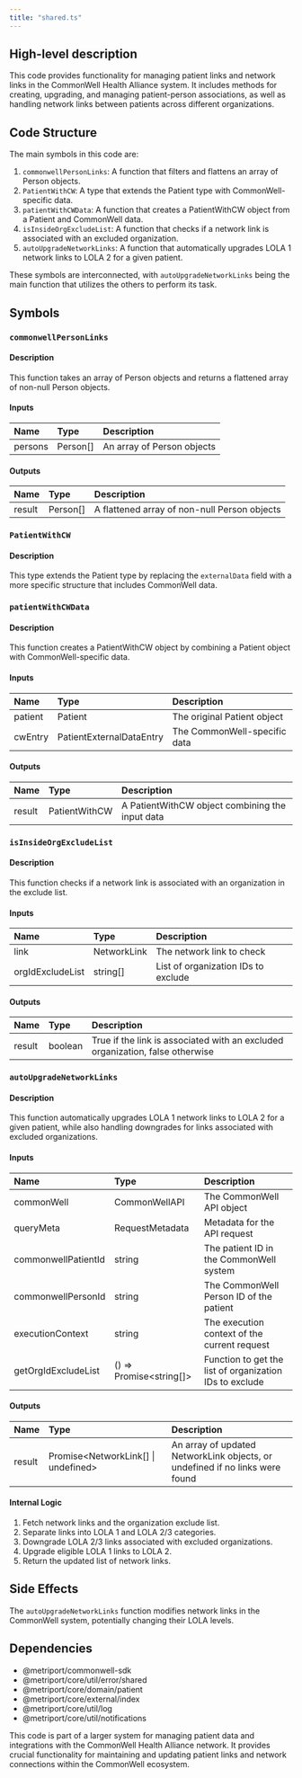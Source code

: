```yaml
---
title: "shared.ts"
---
```


## High-level description
This code provides functionality for managing patient links and network links in the CommonWell Health Alliance system. It includes methods for creating, upgrading, and managing patient-person associations, as well as handling network links between patients across different organizations.

## Code Structure
The main symbols in this code are:

1. `commonwellPersonLinks`: A function that filters and flattens an array of Person objects.
2. `PatientWithCW`: A type that extends the Patient type with CommonWell-specific data.
3. `patientWithCWData`: A function that creates a PatientWithCW object from a Patient and CommonWell data.
4. `isInsideOrgExcludeList`: A function that checks if a network link is associated with an excluded organization.
5. `autoUpgradeNetworkLinks`: A function that automatically upgrades LOLA 1 network links to LOLA 2 for a given patient.

These symbols are interconnected, with `autoUpgradeNetworkLinks` being the main function that utilizes the others to perform its task.

## Symbols

### `commonwellPersonLinks`
#### Description
This function takes an array of Person objects and returns a flattened array of non-null Person objects.

#### Inputs
| Name | Type | Description |
|:-----|:-----|:------------|
| persons | Person[] | An array of Person objects |

#### Outputs
| Name | Type | Description |
|:-----|:-----|:------------|
| result | Person[] | A flattened array of non-null Person objects |

### `PatientWithCW`
#### Description
This type extends the Patient type by replacing the `externalData` field with a more specific structure that includes CommonWell data.

### `patientWithCWData`
#### Description
This function creates a PatientWithCW object by combining a Patient object with CommonWell-specific data.

#### Inputs
| Name | Type | Description |
|:-----|:-----|:------------|
| patient | Patient | The original Patient object |
| cwEntry | PatientExternalDataEntry | The CommonWell-specific data |

#### Outputs
| Name | Type | Description |
|:-----|:-----|:------------|
| result | PatientWithCW | A PatientWithCW object combining the input data |

### `isInsideOrgExcludeList`
#### Description
This function checks if a network link is associated with an organization in the exclude list.

#### Inputs
| Name | Type | Description |
|:-----|:-----|:------------|
| link | NetworkLink | The network link to check |
| orgIdExcludeList | string[] | List of organization IDs to exclude |

#### Outputs
| Name | Type | Description |
|:-----|:-----|:------------|
| result | boolean | True if the link is associated with an excluded organization, false otherwise |

### `autoUpgradeNetworkLinks`
#### Description
This function automatically upgrades LOLA 1 network links to LOLA 2 for a given patient, while also handling downgrades for links associated with excluded organizations.

#### Inputs
| Name | Type | Description |
|:-----|:-----|:------------|
| commonWell | CommonWellAPI | The CommonWell API object |
| queryMeta | RequestMetadata | Metadata for the API request |
| commonwellPatientId | string | The patient ID in the CommonWell system |
| commonwellPersonId | string | The CommonWell Person ID of the patient |
| executionContext | string | The execution context of the current request |
| getOrgIdExcludeList | () =&gt; Promise&lt;string[]&gt; | Function to get the list of organization IDs to exclude |

#### Outputs
| Name | Type | Description |
|:-----|:-----|:------------|
| result | Promise&lt;NetworkLink[] \| undefined&gt; | An array of updated NetworkLink objects, or undefined if no links were found |

#### Internal Logic
1. Fetch network links and the organization exclude list.
2. Separate links into LOLA 1 and LOLA 2/3 categories.
3. Downgrade LOLA 2/3 links associated with excluded organizations.
4. Upgrade eligible LOLA 1 links to LOLA 2.
5. Return the updated list of network links.

## Side Effects
The `autoUpgradeNetworkLinks` function modifies network links in the CommonWell system, potentially changing their LOLA levels.

## Dependencies
- @metriport/commonwell-sdk
- @metriport/core/util/error/shared
- @metriport/core/domain/patient
- @metriport/core/external/index
- @metriport/core/util/log
- @metriport/core/util/notifications

This code is part of a larger system for managing patient data and integrations with the CommonWell Health Alliance network. It provides crucial functionality for maintaining and updating patient links and network connections within the CommonWell ecosystem.